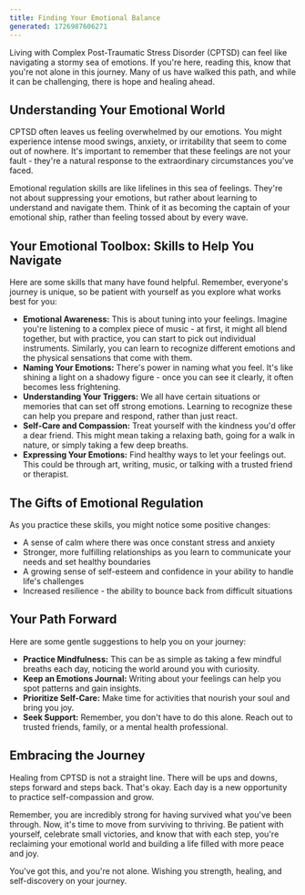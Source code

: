 ```yaml
---
title: Finding Your Emotional Balance
generated: 1726987606271
---
```


Living with Complex Post-Traumatic Stress Disorder (CPTSD) can feel like navigating a stormy sea of emotions. If you're here, reading this, know that you're not alone in this journey. Many of us have walked this path, and while it can be challenging, there is hope and healing ahead.

## Understanding Your Emotional World

CPTSD often leaves us feeling overwhelmed by our emotions. You might experience intense mood swings, anxiety, or irritability that seem to come out of nowhere. It's important to remember that these feelings are not your fault - they're a natural response to the extraordinary circumstances you've faced.

Emotional regulation skills are like lifelines in this sea of feelings. They're not about suppressing your emotions, but rather about learning to understand and navigate them. Think of it as becoming the captain of your emotional ship, rather than feeling tossed about by every wave.

## Your Emotional Toolbox: Skills to Help You Navigate

Here are some skills that many have found helpful. Remember, everyone's journey is unique, so be patient with yourself as you explore what works best for you:

- **Emotional Awareness:** This is about tuning into your feelings. Imagine you're listening to a complex piece of music - at first, it might all blend together, but with practice, you can start to pick out individual instruments. Similarly, you can learn to recognize different emotions and the physical sensations that come with them.
- **Naming Your Emotions:** There's power in naming what you feel. It's like shining a light on a shadowy figure - once you can see it clearly, it often becomes less frightening.
- **Understanding Your Triggers:** We all have certain situations or memories that can set off strong emotions. Learning to recognize these can help you prepare and respond, rather than just react.
- **Self-Care and Compassion:** Treat yourself with the kindness you'd offer a dear friend. This might mean taking a relaxing bath, going for a walk in nature, or simply taking a few deep breaths.
- **Expressing Your Emotions:** Find healthy ways to let your feelings out. This could be through art, writing, music, or talking with a trusted friend or therapist.

## The Gifts of Emotional Regulation

As you practice these skills, you might notice some positive changes:

- A sense of calm where there was once constant stress and anxiety
- Stronger, more fulfilling relationships as you learn to communicate your needs and set healthy boundaries
- A growing sense of self-esteem and confidence in your ability to handle life's challenges
- Increased resilience - the ability to bounce back from difficult situations

## Your Path Forward

Here are some gentle suggestions to help you on your journey:

- **Practice Mindfulness:** This can be as simple as taking a few mindful breaths each day, noticing the world around you with curiosity.
- **Keep an Emotions Journal:** Writing about your feelings can help you spot patterns and gain insights.
- **Prioritize Self-Care:** Make time for activities that nourish your soul and bring you joy.
- **Seek Support:** Remember, you don't have to do this alone. Reach out to trusted friends, family, or a mental health professional.

## Embracing the Journey

Healing from CPTSD is not a straight line. There will be ups and downs, steps forward and steps back. That's okay. Each day is a new opportunity to practice self-compassion and grow.

Remember, you are incredibly strong for having survived what you've been through. Now, it's time to move from surviving to thriving. Be patient with yourself, celebrate small victories, and know that with each step, you're reclaiming your emotional world and building a life filled with more peace and joy.

You've got this, and you're not alone. Wishing you strength, healing, and self-discovery on your journey.
